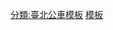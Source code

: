 {{台灣公車路線
|模板名稱=台北捷運環狀線先導區間公車
|標誌=
|標誌簡介
|名稱=台北捷運環狀線先導區間公車<small>（新莊 <big>↔</big> 府中）</small>
|鐵路類別=
|代表色={{台北捷運色彩|環}}
|背景顏色=white
|車站列表= （行政院新莊聯合辦公大樓(榮華) →）- （行政院新莊聯合辦公大樓(中央路)→）-（行政院新莊聯合辦公大樓(中平路)←）- [[新莊副都心站|捷運新莊副都心站(中央路)]] - 中港大排願景館 - 勞工活動中心 - 工商展覽中心 - 世翔 - 政錩汽車 - 標準廠房 - 管理中心 - [[新北產業園區站|捷運新北產業園區站]] - 五工新北大道路口（← 思源福德二街口 ← 思源中原路口 ←）（→ 頭前國中(思源路口) →）  - 幸福路口 - 仁義里 - 思源復興路口 - [[衛生福利部臺北醫院|臺北醫院]] （→ [[頭前庄站|捷運頭前莊站(思源路)]] ）- [[新埔站 (新北市)|捷運新埔站]] -（板橋花市 ← ） - 致理科技大學 - 中山國中（此站不停靠） - [[板橋車站 (臺灣)|板橋車站(文化路)]] - （[[板橋車站 (臺灣)|板橋公車站(捷運板橋站)]]←）- [[新板萬坪都會公園|萬坪公園]]  - [[府中站 (臺灣)|板橋區公所(捷運府中站)]]
|備註 = → 僅去程停靠， ← 僅回程停靠， ─ 雙邊停靠
}}<noinclude>
[[分類:臺北公車模板]]
[[分類:捷運先導公車|模板]]
</noinclude>